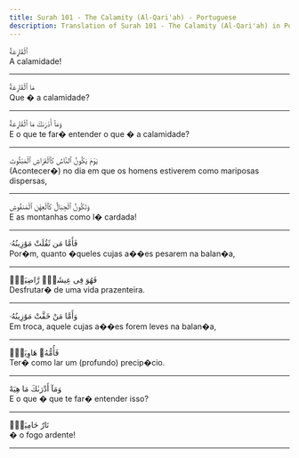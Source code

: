 ```yaml
---
title: Surah 101 - The Calamity (Al-Qari'ah) - Portuguese
description: Translation of Surah 101 - The Calamity (Al-Qari'ah) in Portuguese
---
```





<Aside type="quran" title="1">
ٱلْقَارِعَةُ
</Aside>

<Aside type="reference" title="1">
A calamidade!
</Aside>

---

<Aside type="quran" title="2">
مَا ٱلْقَارِعَةُ
</Aside>

<Aside type="reference" title="2">
Que � a calamidade?
</Aside>

---

<Aside type="quran" title="3">
وَمَآ أَدْرَىٰكَ مَا ٱلْقَارِعَةُ
</Aside>

<Aside type="reference" title="3">
E o que te far� entender o que � a calamidade?
</Aside>

---

<Aside type="quran" title="4">
يَوْمَ يَكُونُ ٱلنَّاسُ كَٱلْفَرَاشِ ٱلْمَبْثُوثِ
</Aside>

<Aside type="reference" title="4">
(Acontecer�) no dia em que os homens estiverem como mariposas dispersas,
</Aside>

---

<Aside type="quran" title="5">
وَتَكُونُ ٱلْجِبَالُ كَٱلْعِهْنِ ٱلْمَنفُوشِ
</Aside>

<Aside type="reference" title="5">
E as montanhas como l� cardada!
</Aside>

---

<Aside type="quran" title="6">
فَأَمَّا مَن ثَقُلَتْ مَوَٰزِينُهُۥ
</Aside>

<Aside type="reference" title="6">
Por�m, quanto �queles cujas a��es pesarem na balan�a,
</Aside>

---

<Aside type="quran" title="7">
فَهُوَ فِى عِيشَةٍۢ رَّاضِيَةٍۢ
</Aside>

<Aside type="reference" title="7">
Desfrutar� de uma vida prazenteira.
</Aside>

---

<Aside type="quran" title="8">
وَأَمَّا مَنْ خَفَّتْ مَوَٰزِينُهُۥ
</Aside>

<Aside type="reference" title="8">
Em troca, aquele cujas a��es forem leves na balan�a,
</Aside>

---

<Aside type="quran" title="9">
فَأُمُّهُۥ هَاوِيَةٌۭ
</Aside>

<Aside type="reference" title="9">
Ter� como lar um (profundo) precip�cio.
</Aside>

---

<Aside type="quran" title="10">
وَمَآ أَدْرَىٰكَ مَا هِيَهْ
</Aside>

<Aside type="reference" title="10">
E o que � que te far� entender isso?
</Aside>

---

<Aside type="quran" title="11">
نَارٌ حَامِيَةٌۢ
</Aside>

<Aside type="reference" title="11">
� o fogo ardente!
</Aside>

---
